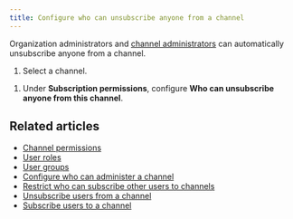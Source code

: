 ```yaml
---
title: Configure who can unsubscribe anyone from a channel
---
```




Organization administrators and [channel
administrators](/help/configure-who-can-administer-a-channel) can automatically
unsubscribe anyone from a channel.

<FlattenedSteps>
  <NavigationSteps target="relative/channel/all" />

  1. Select a channel.

  <SelectChannelViewGeneralAdvanced />

  1. Under **Subscription permissions**, configure **Who can unsubscribe anyone
     from this channel**.

  <SaveChanges />
</FlattenedSteps>

## Related articles

* [Channel permissions](/help/channel-permissions)
* [User roles](/help/user-roles)
* [User groups](/help/user-groups)
* [Configure who can administer a channel](/help/configure-who-can-administer-a-channel)
* [Restrict who can subscribe other users to channels](/help/configure-who-can-invite-to-channels)
* [Unsubscribe users from a channel](/help/unsubscribe-users-from-a-channel)
* [Subscribe users to a channel](/help/subscribe-users-to-a-channel)
